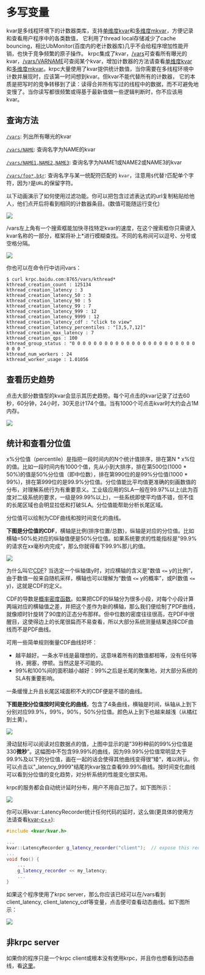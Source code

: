 # 多写变量

kvar是多线程环境下的计数器类库，支持[单维度kvar](kvar_c++.mdx)和[多维度mkvar](mkvar_c++.mdx)，方便记录和查看用户程序中的各类数值，
它利用了thread local存储减少了cache bouncing，相比UbMonitor(百度内的老计数器库)几乎不会给程序增加性能开销，也快于竞争频繁的原子操作。
krpc集成了kvar，[/vars](vars.mdx)可查看所有曝光的kvar，[/vars/VARNAME](vars.mdx)可查阅某个kvar，增加计数器的方法请查看[单维度kvar](kvar_c++.mdx)
和[多维度mkvar](mkvar_c++.mdx)。krpc大量使用了kvar提供统计数值，当你需要在多线程环境中计数并展现时，应该第一时间想到kvar。但kvar不能代替所有的计数器，
它的本质是把写时的竞争转移到了读：读得合并所有写过的线程中的数据，而不可避免地变慢了。当你读写都很频繁或得基于最新值做一些逻辑判断时，你不应该用kvar。

## 查询方法

[`/vars`](vars.mdx): 列出所有曝光的kvar

[`/vars/NAME`](vars.mdx): 查询名字为NAME的kvar

[`/vars/NAME1,NAME2,NAME3`](vars.mdx): 查询名字为NAME1或NAME2或NAME3的kvar

[`/vars/foo*,b$r`](vars.mdx): 查询名字与某一统配符匹配的 `kvar`，注意用`$`代替`?`匹配单个字符，因为`?`是`URL`的保留字符。

以下动画演示了如何使用过滤功能。你可以把包含过滤表达式的url复制粘贴给他人，他们点开后将看到相同的计数器条目。(数值可能随运行变化)



<img src={vars_1}/>

/vars左上角有一个搜索框能加快寻找特定kvar的速度，在这个搜索框你只需键入kvar名称的一部分，框架将补上*进行模糊查找。不同的名称间可以逗号、分号或空格分隔。



<img src={vars_2}/>

你也可以在命令行中访问vars：

```
$ curl krpc.baidu.com:8765/vars/kthread*
kthread_creation_count : 125134
kthread_creation_latency : 3
kthread_creation_latency_50 : 3
kthread_creation_latency_90 : 5
kthread_creation_latency_99 : 7
kthread_creation_latency_999 : 12
kthread_creation_latency_9999 : 12
kthread_creation_latency_cdf : "click to view"
kthread_creation_latency_percentiles : "[3,5,7,12]"
kthread_creation_max_latency : 7
kthread_creation_qps : 100
kthread_group_status : "0 0 0 0 0 0 0 0 0 0 0 0 0 0 0 0 0 0 0 0 0 0 0 0 0 0 "
kthread_num_workers : 24
kthread_worker_usage : 1.01056
```

## 查看历史趋势

点击大部分数值型的kvar会显示其历史趋势。每个可点击的kvar记录了过去60秒，60分钟，24小时，30天总计174个值。当有1000个可点击kvar时大约会占1M内存。



<img src={vars_3}/>

## 统计和查看分位值

x%分位值（percentile）是指把一段时间内的N个统计值排序，排在第N * x%位的值。比如一段时间内有1000个值，先从小到大排序，排在第500位(1000 * 50%)的值是50%分位值（即中位数），排在第990位的是99%分位值(1000 * 99%)，排在第999位的是99.9%分位值。分位值能比平均值更准确的刻画数值的分布，对理解系统行为有重要意义。工业级应用的SLA一般在99.97%以上(此为百度对二级系统的要求，一级是99.99%以上)，一些系统即使平均值不错，但不佳的长尾区域也会明显拉低和打破SLA。分位值能帮助分析长尾区域。

分位值可以绘制为CDF曲线和按时间变化的曲线。

**下图是分位值的CDF**，横轴是比例(排序位置/总数)，纵轴是对应的分位值。比如横轴=50%处对应的纵轴值便是50%分位值。如果系统要求的性能指标是"99.9%的请求在xx毫秒内完成“，那么你就得看下99.9%那儿的值。



<img src={vars_4}/>

为什么叫它[CDF](https://en.wikipedia.org/wiki/Cumulative_distribution_function)? 当选定一个纵轴值y时，对应横轴的含义是"数值 `<=` y的比例”，由于数值一般来自随机采样，横轴也可以理解为“数值 `<=` y的概率”，或P(数值 `<=` y)，这就是CDF的定义。

CDF的导数是[概率密度函数](https://en.wikipedia.org/wiki/Probability_density_function)。如果把CDF的纵轴分为很多小段，对每个小段计算两端对应的横轴值之差，并把这个差作为新的横轴，那么我们便绘制了PDF曲线，就像顺时针旋转了90度的正态分布那样。但中位数的密度往往很高，在PDF中很醒目，这使得边上的长尾很扁而不易查看，所以大部分系统测量结果选择CDF曲线而不是PDF曲线。

可用一些简单规则衡量CDF曲线好坏：

- 越平越好。一条水平线是最理想的，这意味着所有的数值都相等，没有任何等待，拥塞，停顿。当然这是不可能的。
- 99%和100%间的面积越小越好：99%之后是长尾的聚集地，对大部分系统的SLA有重要影响。

一条缓慢上升且长尾区域面积不大的CDF便是不错的曲线。

**下图是按分位值按时间变化的曲线**，包含了4条曲线，横轴是时间，纵轴从上到下分别对应99.9%，99%，90%，50%分位值。颜色从上到下也越来越浅（从橘红到土黄）。



<img src={vars_5}/>

滑动鼠标可以阅读对应数据点的值，上图中显示的是”39秒种前的99%分位值是330**微秒**”。这幅图中不包含99.99%的曲线，因为99.99%分位值常明显大于99.9%及以下的分位值，画在一起的话会使得其他曲线变得很”矮“，难以辨认。你可以点击以"\_latency\_9999"结尾的kvar独立查看99.99%曲线。按时间变化曲线可以看到分位值的变化趋势，对分析系统的性能变化很实用。

krpc的服务都会自动统计延时分布，用户不用自己加了。如下图所示：



<img src={vars_6}/>

你可以用kvar::LatencyRecorder统计任何代码的延时，这么做(更具体的使用方法请查看[kvar-c++](kvar_c++.mdx)):

```c++
#include <kvar/kvar.h>

...
kvar::LatencyRecorder g_latency_recorder("client");  // expose this recorder
... 
void foo() {
    ...
    g_latency_recorder << my_latency;
    ...
}
```

如果这个程序使用了krpc server，那么你应该已经可以在/vars看到client_latency, client_latency_cdf等变量，点击便可查看动态曲线。如下图所示：


<img src={vars_7}/>

## 非krpc server

如果你的程序只是一个krpc client或根本没有使用krpc，并且你也想看到动态曲线，看[这里](dummy_server.mdx)。
